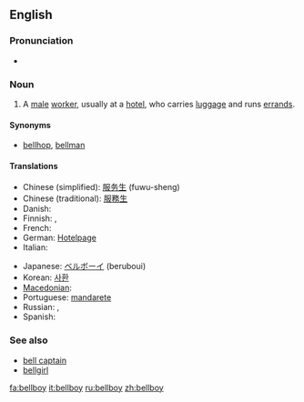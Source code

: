 ==English==

===Pronunciation===
* {{audio|en-us-bellboy.ogg|Audio (US)}}

===Noun===
{{en-noun}}

# A [[male]] [[worker]], usually at a [[hotel]], who carries [[luggage]] and runs [[errand]]s.

====Synonyms====
* [[bellhop]], [[bellman]]

====Translations====
{{trans-top|A male worker, usually at a hotel, who carries luggage and runs errands}}
* Chinese (simplified): [[服务生]] (fuwu-sheng)
* Chinese (traditional): [[服務生]]
* Danish: {{t|da|piccolo|c}}
* Finnish: {{t-|fi|hotellipoika}},  {{t|fi|pikkolo}}
* French: {{t+|fr|chasseur}}
* German: [[Hotelpage]]
* Italian: {{t+|it|boy|m}}
{{trans-mid}}
* Japanese: [[ベルボーイ]] (beruboui)
* Korean: [[사환]]
* [[Macedonian]]: {{t|mk|портир|m|tr=portír|sc=Cyrl|xs=Macedonian}}
* Portuguese: [[mandarete]]
* Russian: {{t-|ru|коридорный|m|tr=koridórnyj|sc=Cyrl}}, {{t|ru|посыльный|m|tr=posýl'nyj|sc=Cyrl}}
* Spanish: {{t-|es|botones}}
{{trans-bottom}}

===See also===
* [[bell captain]]
* [[bellgirl]]

[[fa:bellboy]]
[[it:bellboy]]
[[ru:bellboy]]
[[zh:bellboy]]